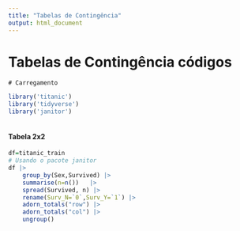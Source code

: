 ```yaml
---
title: "Tabelas de Contingência"
output: html_document
---
```

# Tabelas de Contingência códigos
`# Carregamento `
```r
library('titanic')
library('tidyverse')
library('janitor')



```
#### Tabela 2x2


```r
df=titanic_train
# Usando o pacote janitor
df |> 
    group_by(Sex,Survived) |>  
    summarise(n=n())   |>  
    spread(Survived, n) |>  
    rename(Surv_N=`0`,Surv_Y=`1`) |>  
    adorn_totals("row") |>  
    adorn_totals("col") |> 
    ungroup() 




  

   
```

